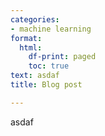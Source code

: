 ```yaml
---
categories:
- machine learning
format:
  html:
    df-print: paged
    toc: true
text: asdaf
title: Blog post

---
```

asdaf
